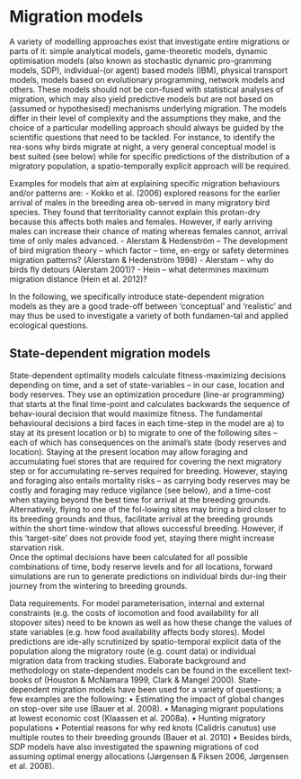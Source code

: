 # Migration models {#Sec:MigModels}

A variety of modelling approaches exist that investigate entire migrations or parts of it: simple analytical models, game-theoretic models, dynamic optimisation models (also known as stochastic dynamic pro-gramming models, SDP), individual-(or agent) based models (IBM), physical transport models, models based on evolutionary programming, network models and others. These models should not be con-fused with statistical analyses of migration, which may also yield predictive models but are not based on (assumed or hypothesised) mechanisms underlying migration. The models differ in their level of complexity and the assumptions they make, and the choice of a particular modelling approach should always be guided by the scientific questions that need to be tackled. For instance, to identify the rea-sons why birds migrate at night, a very general conceptual model is best suited (see below) while for specific predictions of the distribution of a migratory population, a spatio-temporally explicit approach will be required. 

Examples for models that aim at explaining specific migration behaviours and/or patterns are:
-	Kokko et al. (2006) explored reasons for the earlier arrival of males in the breeding area ob-served in many migratory bird species. They found that territoriality cannot explain this protan-dry because this affects both males and females. However, if early arriving males can increase their chance of mating whereas females cannot, arrival time of only males advanced.
-	Alerstam & Hedenström – The development of bird migration theory – which factor – time, en-ergy or safety determines migration patterns? (Alerstam & Hedenström 1998)
-	Alerstam – why do birds fly detours (Alerstam 2001)?
-	Hein – what determines maximum migration distance (Hein et al. 2012)?


In the following, we specifically introduce state-dependent migration models as they are a good trade-off between ‘conceptual’ and ‘realistic’ and may thus be used to investigate a variety of both fundamen-tal and applied ecological questions.

## State-dependent migration models
State-dependent optimality models calculate fitness-maximizing decisions depending on time, and a set of state-variables – in our case, location and body reserves. They use an optimization procedure (line-ar programming) that starts at the final time-point and calculates backwards the sequence of behav-ioural decision that would maximize fitness. 
The fundamental behavioural decisions a bird faces in each time-step in the model are a) to stay at its present location or b) to migrate to one of the following sites – each of which has consequences on the animal’s state (body reserves and location). Staying at the present location may allow foraging and accumulating fuel stores that are required for covering the next migratory step or for accumulating re-serves required for breeding. However, staying and foraging also entails mortality risks – as carrying body reserves may be costly and foraging may reduce vigilance (see below), and a time-cost when staying beyond the best time for arrival at the breeding grounds. Alternatively, flying to one of the fol-lowing sites may bring a bird closer to its breeding grounds and thus, facilitate arrival at the breeding grounds within the short time-window that allows successful breeding. However, if this ‘target-site’ does not provide food yet, staying there might increase starvation risk.   
Once the optimal decisions have been calculated for all possible combinations of time, body reserve levels and for all locations, forward simulations are run to generate predictions on individual birds dur-ing their journey from the wintering to breeding grounds. 

Data requirements. For model parameterisation, internal and external constraints (e.g. the costs of locomotion and food availability for all stopover sites) need to be known as well as how these change the values of state variables (e.g. how food availability affects body stores). Model predictions are ide-ally scrutinized by spatio-temporal explicit data of the population along the migratory route (e.g. count data) or individual migration data from tracking studies. 
Elaborate background and methodology on state-dependent models can be found in the excellent text-books of (Houston & McNamara 1999, Clark & Mangel 2000).
State-dependent migration models have been used for a variety of questions; a few examples are the following:
•	Estimating the impact of global changes on stop-over site use (Bauer et al. 2008).
•	Managing migrant populations at lowest economic cost  (Klaassen et al. 2008a). 
•	Hunting migratory populations
•	Potential reasons for why red knots (Calidris canutus) use multiple routes to their breeding grounds (Bauer et al. 2010)
•	Besides birds, SDP models have also investigated the spawning migrations of cod assuming optimal energy allocations (Jørgensen & Fiksen 2006, Jørgensen et al. 2008). 





